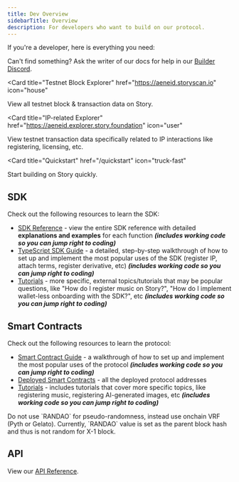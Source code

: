 ```yaml
---
title: Dev Overview
sidebarTitle: Overview
description: For developers who want to build on our protocol.
---
```


If you're a developer, here is everything you need:

<Tip>

Can't find something? Ask the writer of our docs for help in our [Builder Discord](https://discord.gg/storybuilders).

</Tip>

<CardGroup cols={3}>

<Card
  title="Testnet Block Explorer"
  href="https://aeneid.storyscan.io"
  icon="house"
>
  View all testnet block & transaction data on Story.
</Card>

<Card
  title="IP-related Explorer"
  href="https://aeneid.explorer.story.foundation"
  icon="user"
>
  View testnet transaction data specifically related to IP interactions like
  registering, licensing, etc.
</Card>

<Card
  title="Quickstart"
  href="/quickstart"
  icon="truck-fast"
  
>
  Start building on Story quickly.
</Card>
  
</CardGroup>

## SDK

Check out the following resources to learn the SDK:

- [SDK Reference](/sdk-reference) - view the entire SDK reference with detailed **explanations and examples** for each function **_(includes working code so you can jump right to coding)_**
- [TypeScript SDK Guide](/developers/typescript-sdk/overview) - a detailed, step-by-step walkthrough of how to set up and implement the most popular uses of the SDK (register IP, attach terms, register derivative, etc) **_(includes working code so you can jump right to coding)_**
- [Tutorials](/developers/tutorials/overview) - more specific, external topics/tutorials that may be popular questions, like "How do I register music on Story?", "How do I implement wallet-less onboarding with the SDK?", etc **_(includes working code so you can jump right to coding)_**

## Smart Contracts

Check out the following resources to learn the protocol:

- [Smart Contract Guide](/developers/smart-contracts-guide/overview) - a walkthrough of how to set up and implement the most popular uses of the protocol **_(includes working code so you can jump right to coding)_**
- [Deployed Smart Contracts](/developers/deployed-smart-contracts) - all the deployed protocol addresses
- [Tutorials](/developers/tutorials/overview) - includes tutorials that cover more specific topics, like registering music, registering AI-generated images, etc **_(includes working code so you can jump right to coding)_**

<Warning>
  Do not use `RANDAO` for pseudo-randomness, instead use onchain VRF (Pyth or
  Gelato). Currently, `RANDAO` value is set as the parent block hash and thus is
  not random for X-1 block.
</Warning>

## API

View our [API Reference](/api-reference).
